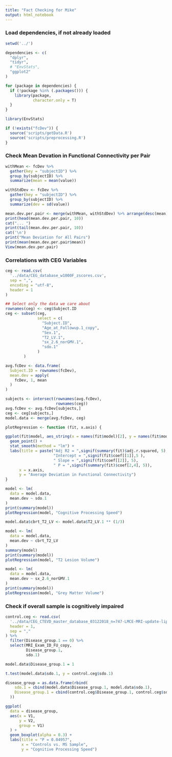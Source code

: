 ```yaml
---
title: "Fact Checking for Mike"
output: html_notebook
---
```


### Load dependencies, if not already loaded 
```r

setwd('../')

dependencies <- c(
  "dplyr",
  "tidyr",
  # "EnvStats",
  "ggplot2"
)

for (package in dependencies) {
  if (!package %in% (.packages())) {
    library(package,
            character.only = T)
  }
}

library(EnvStats)

if (!exists("fcDev")) {
  source('scripts/getData.R')
  source('scripts/preprocessing.R')
}

```
### Check Mean Devation in Functional Connectivity per Pair
```r

withMean <- fcDev %>%
  gather(key = "subjectID") %>%
  group_by(subjectID) %>%
  summarize(mean = mean(value))

withStdDev <- fcDev %>%
  gather(key = "subjectID") %>%
  group_by(subjectID) %>%
  summarize(dev = sd(value))

mean.dev.per.pair <- merge(withMean, withStdDev) %>% arrange(desc(mean))
print(head(mean.dev.per.pair, 10))
cat("... ")
print(tail(mean.dev.per.pair, 10))
cat('\n')
print("Mean Deviation for All Pairs")
print(mean(mean.dev.per.pair$mean))
View(mean.dev.per.pair)

```
### Correlations with CEG Variables
```r

ceg <- read.csv(
  '../data/CEG_database_w1000F_zscores.csv',
  sep = ",", 
  encoding = "utf-8", 
  header = 1
)

## Select only the data we care about
rownames(ceg) <- ceg$Subject.ID
ceg <- subset(ceg, 
              select = c(
                "Subject.ID",
                "Age_at_Followup.1_copy",
                "Sex.1",
                "T2_LV.1",
                "sx_2.6_norGMV.1",
                "sdo.1"
              )
        ) 

```

```r

avg.fcDev <- data.frame(
  Subject.ID = rownames(fcDev),
  mean.dev = apply(
    fcDev, 1, mean
  )
)

```

```r

subjects <- intersect(rownames(avg.fcDev),
                      rownames(ceg))
avg.fcDev <- avg.fcDev[subjects,]
ceg <- ceg[subjects,]
model.data <- merge(avg.fcDev, ceg)

```

```r

plotRegression <- function (fit, x.axis) {

ggplot(fit$model, aes_string(x = names(fit$model)[2], y = names(fit$model)[1])) + 
  geom_point() +
  stat_smooth(method = "lm") +
  labs(title = paste("Adj R2 = ",signif(summary(fit)$adj.r.squared, 5),
                     "Intercept = ",signif(fit$coef[[1]],5 ),
                     " Slope = ",signif(fit$coef[[2]], 5),
                     " P = ",signif(summary(fit)$coef[2,4], 5)),
      x = x.axis,
      y = "Average Deviation in Functional Connectivity")
}

```

```r

model <- lm(
  data = model.data,
  mean.dev ~ sdo.1 
)
print(summary(model))
plotRegression(model, "Cognitive Processing Speed")

```

```r

model.data$cbrt_T2_LV <- model.data$T2_LV.1 ** (1/3)

model <- lm(
  data = model.data,
  mean.dev ~ cbrt_T2_LV
)
summary(model)
print(summary(model))
plotRegression(model, "T2 Lesion Volume")

```

```r

model <- lm(
  data = model.data,
  mean.dev ~ sx_2.6_norGMV.1
)
print(summary(model))
plotRegression(model, "Grey Matter Volume")

```
### Check if overall sample is cognitively impaired
```r

control.ceg <- read.csv(
  '../data/CEG_CTEVD_master_database_03122018_n=747-LMCE-MRI-update-lipids-disconnectome_hemostasis_cortical.csv',
  header = 1,
  sep = ","
) %>%
  filter(Disease_group.1 == 0) %>%
  select(MRI_Exam_ID_FU_copy, 
         Disease_group.1,
         sdo.1)

model.data$Disease_group.1 = 1

```

``` r

t.test(model.data$sdo.1, y = control.ceg$sdo.1)

disease_group = as.data.frame(rbind(
    sdo.1 = cbind(model.data$Disease_group.1, model.data$sdo.1),
    Disease_group.1 = cbind(control.ceg$Disease_group.1, control.ceg$sdo.1)
  ))

ggplot(
  data = disease_group,
  aes(x = V1,
      y = V2, 
      group = V1)
  ) + 
  geom_boxplot(alpha = 0.3) + 
  labs(title = "P = 0.04957",
       x = "Controls vs. MS Sample",
       y = "Cognitive Processing Speed")

```



